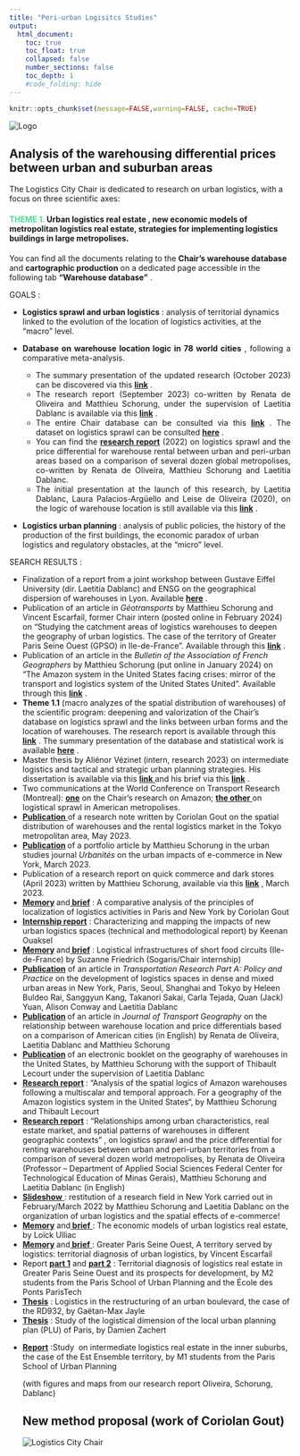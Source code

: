 ```yaml
---
title: "Peri-urban Logisitcs Studies"
output:
  html_document:
    toc: true
    toc_float: true
    collapsed: false
    number_sections: false
    toc_depth: 1
    #code_folding: hide
---
```


```r
knitr::opts_chunk$set(message=FALSE,warning=FALSE, cache=TRUE)
```

::: sidebar-logo
<img src="images/logo.png" alt="Logo"/>
:::

## Analysis of the warehousing differential prices between urban and suburban areas

<font style="vertical-align: inherit;">The Logistics City Chair is dedicated to research on urban logistics, with a focus on three scientific axes:</font></font></em></strong></span>

</h4>

<h4 style="text-align: left">

[<strong><font style="vertical-align: inherit;"><font style="vertical-align: inherit;" class="">THEME 1.</font></font></strong>]{style="color: #4ed98d"}<strong><font style="vertical-align: inherit;"><font style="vertical-align: inherit;" class=""> Urban logistics real estate</font></font></strong><font style="vertical-align: inherit;"><font style="vertical-align: inherit;" class=""> , new economic models of metropolitan logistics real estate, strategies for implementing logistics buildings in large metropolises.</font></font>

</h4>

<p style="text-align: justify">

<font style="vertical-align: inherit;"><font style="vertical-align: inherit;">You can find all the documents relating to the </font></font><strong><font style="vertical-align: inherit;"><font style="vertical-align: inherit;">Chair's warehouse database</font></font></strong><font style="vertical-align: inherit;"><font style="vertical-align: inherit;"> and </font><strong><font style="vertical-align: inherit;">cartographic </font></strong></font><strong><font style="vertical-align: inherit;"><font style="vertical-align: inherit;">production</font></font></strong> <font style="vertical-align: inherit;"><font style="vertical-align: inherit;"> on a dedicated page accessible in the following tab </font><strong><font style="vertical-align: inherit;">"Warehouse database"</font></strong><font style="vertical-align: inherit;"> .</font></font><strong><font style="vertical-align: inherit;"></font></strong><font style="vertical-align: inherit;"></font><strong><font style="vertical-align: inherit;"></font></strong><font style="vertical-align: inherit;"></font>

</p>

<p style="text-align: left">

<font style="vertical-align: inherit;"><font style="vertical-align: inherit;">GOALS :</font></font>

</p>

<ul style="text-align: justify">

<li style="text-align: left">

<strong><font style="vertical-align: inherit;"><font style="vertical-align: inherit;">Logistics sprawl and urban logistics</font></font></strong><font style="vertical-align: inherit;"><font style="vertical-align: inherit;"> : analysis of territorial dynamics linked to the evolution of the location of logistics activities, at the “macro” level.</font></font>

</li>

<li>

<strong><font style="vertical-align: inherit;"><font style="vertical-align: inherit;">Database on warehouse location logic in 78 world cities</font></font></strong><font style="vertical-align: inherit;"><font style="vertical-align: inherit;"> , following a comparative meta-analysis. </font></font>

<ul style="text-align: justify">

<li><font style="vertical-align: inherit;"><font style="vertical-align: inherit;">The summary presentation of the updated research (October 2023) can be discovered via this </font></font><strong><a href="https://www.lvmt.fr/wp-content/uploads/2019/10/Dablanc-Schorung-De-Oliveira-Palacios-Arguello-De-Oliveira-Presentation-synthetique-update-2024.pdf"><font style="vertical-align: inherit;"><font style="vertical-align: inherit;">link</font></font></a></strong><font style="vertical-align: inherit;"><font style="vertical-align: inherit;"> .</font></font></li>

<li><font style="vertical-align: inherit;"><font style="vertical-align: inherit;">The research report (September 2023) co-written by Renata de Oliveira and Matthieu Schorung, under the supervision of Laetitia Dablanc is available via this </font></font><a href="https://www.lvmt.fr/wp-content/uploads/2019/10/De-Oliveira-et-al-final-report-9-Oct-2023-final-version-1.pdf"><strong><font style="vertical-align: inherit;"><font style="vertical-align: inherit;">link</font></font></strong></a><font style="vertical-align: inherit;"><font style="vertical-align: inherit;"> .</font></font></li>

<li><font style="vertical-align: inherit;"><font style="vertical-align: inherit;">The entire Chair database can be consulted via this </font></font><a href="https://docs.google.com/spreadsheets/d/175FNjg94NO3Tv386Dg77C0xEwAovmOMj/edit?usp=drive_link&amp;ouid=107636382782267213283&amp;rtpof=true&amp;sd=true"><strong><font style="vertical-align: inherit;"><font style="vertical-align: inherit;">link</font></font></strong></a><font style="vertical-align: inherit;"><font style="vertical-align: inherit;"> . The dataset on logistics sprawl can be consulted </font></font><a href="https://docs.google.com/spreadsheets/d/17fePE7aBjJ7s6LE86IxA4jUhYtELmiTQ/edit?usp=drive_link&amp;ouid=107636382782267213283&amp;rtpof=true&amp;sd=true"><strong><font style="vertical-align: inherit;"><font style="vertical-align: inherit;">here</font></font></strong></a><font style="vertical-align: inherit;"><font style="vertical-align: inherit;"> .</font></font></li>

<li><font style="vertical-align: inherit;"><font style="vertical-align: inherit;">You can find the </font></font><a href="https://halshs.archives-ouvertes.fr/halshs-03369462" target="_blank" rel="noopener"><strong><font style="vertical-align: inherit;"><font style="vertical-align: inherit;">research report</font></font></strong></a><font style="vertical-align: inherit;"><font style="vertical-align: inherit;"> (2022) on logistics sprawl and the price differential for warehouse rental between urban and peri-urban areas based on a comparison of several dozen global metropolises, co-written by Renata de Oliveira, Matthieu Schorung and Laetitia Dablanc.</font></font></li>

<li><font style="vertical-align: inherit;"><font style="vertical-align: inherit;">The initial presentation at the launch of this research, by Laetitia Dablanc, Laura Palacios-Argüello and Leise de Oliveira (2020), on the logic of warehouse location is still available via this </font></font><strong><a href="https://www.lvmt.fr/wp-content/uploads/2022/01/Dablanc-Palacios-Arguello-De-Oliveira-2020.pdf"><font style="vertical-align: inherit;"><font style="vertical-align: inherit;">link</font></font></a></strong><font style="vertical-align: inherit;"><font style="vertical-align: inherit;"> .</font></font></li>

</ul>

</li>

<li style="text-align: left">

<strong><font style="vertical-align: inherit;"><font style="vertical-align: inherit;">Logistics urban planning</font></font></strong><font style="vertical-align: inherit;"><font style="vertical-align: inherit;"> : analysis of public policies, the history of the production of the first buildings, the economic paradox of urban logistics and regulatory obstacles, at the “micro” level.</font></font>

</li>

</ul>

<p><font style="vertical-align: inherit;"><font style="vertical-align: inherit;">SEARCH RESULTS :</font></font></p>

<ul style="list-style-type: disc">

<li><font style="vertical-align: inherit;"><font style="vertical-align: inherit;">Finalization of a report from a joint workshop between Gustave Eiffel University (dir. Laetitia Dablanc) and ENSG on the geographical dispersion of warehouses in Lyon. Available </font></font><a href="https://www.lvmt.fr/wp-content/uploads/2019/10/rapport_DABLANC_-_COLLIARD_HILLAIRET_DIZIER_compressed.pdf"><strong><font style="vertical-align: inherit;"><font style="vertical-align: inherit;">here</font></font></strong></a><font style="vertical-align: inherit;"><font style="vertical-align: inherit;"> .</font></font></li>

<li><font style="vertical-align: inherit;"><font style="vertical-align: inherit;">Publication of an article in </font></font><em><font style="vertical-align: inherit;"><font style="vertical-align: inherit;">Géotransports</font></font></em><font style="vertical-align: inherit;"><font style="vertical-align: inherit;"> by Matthieu Schorung and Vincent Escarfail, former Chair intern (posted online in February 2024) on “Studying the catchment areas of logistics warehouses to deepen the geography of urban logistics. The case of the territory of Greater Paris Seine Ouest (GPSO) in Ile-de-France”. Available through this </font></font><a href="https://www.geotransports.fr/num%C3%A9ro-20"><strong><font style="vertical-align: inherit;"><font style="vertical-align: inherit;">link</font></font></strong></a><font style="vertical-align: inherit;"><font style="vertical-align: inherit;"> .</font></font></li>

<li><font style="vertical-align: inherit;"><font style="vertical-align: inherit;">Publication of an article in the </font></font><em><font style="vertical-align: inherit;"><font style="vertical-align: inherit;">Bulletin of the Association of French Geographers</font></font></em><font style="vertical-align: inherit;"><font style="vertical-align: inherit;"> by Matthieu Schorung (put online in January 2024) on “The Amazon system in the United States facing crises: mirror of the transport and logistics system of the United States United ". Available through this </font></font><strong><a href="https://journals.openedition.org/bagf/11529#quotation"><font style="vertical-align: inherit;"><font style="vertical-align: inherit;">link</font></font></a></strong><font style="vertical-align: inherit;"><font style="vertical-align: inherit;"> .</font></font></li>

<li><strong><font style="vertical-align: inherit;"><font style="vertical-align: inherit;">Theme 1.1</font></font></strong><font style="vertical-align: inherit;"><font style="vertical-align: inherit;"> (macro analyzes of the spatial distribution of warehouses) of the scientific program: deepening and valorization of the Chair's database on logistics sprawl and the links between urban forms and the location of warehouses. The research report is available through this </font></font><a href="https://www.lvmt.fr/wp-content/uploads/2019/10/De-Oliveira-et-al-final-report-9-Oct-2023-final-version-1.pdf"><strong><font style="vertical-align: inherit;"><font style="vertical-align: inherit;">link</font></font></strong></a><font style="vertical-align: inherit;"><font style="vertical-align: inherit;"> . The summary presentation of the database and statistical work is available </font></font><a href="https://www.lvmt.fr/wp-content/uploads/2019/10/Dablanc-Schorung-De-Oliveira-Palacios-Arguello-De-Oliveira-Yaghi-October-2023.pdf"><strong><font style="vertical-align: inherit;"><font style="vertical-align: inherit;">here</font></font></strong></a><font style="vertical-align: inherit;"><font style="vertical-align: inherit;"> .</font></font></li>

<li><font style="vertical-align: inherit;"><font style="vertical-align: inherit;">Master thesis by Aliénor Vézinet (intern, research 2023) on intermediate logistics and tactical and strategic urban planning strategies. His dissertation is available via this </font></font><a href="https://www.lvmt.fr/wp-content/uploads/2019/10/MEMOIRE-ALIENOR-VEZINET-DELCOUR.pdf"><strong><font style="vertical-align: inherit;"><font style="vertical-align: inherit;">link</font></font></strong> </a><font style="vertical-align: inherit;"><font style="vertical-align: inherit;"> and his brief via this </font></font><a href="https://www.lvmt.fr/wp-content/uploads/2019/10/Brief-Vezinet-vf-FR.pdf"><strong><font style="vertical-align: inherit;"><font style="vertical-align: inherit;">link</font></font></strong></a><font style="vertical-align: inherit;"><font style="vertical-align: inherit;"> .</font></font></li>

<li><font style="vertical-align: inherit;"><font style="vertical-align: inherit;">Two communications at the World Conference on Transport Research (Montreal): </font></font><a href="https://www.lvmt.fr/wp-content/uploads/2019/10/WCTR_Schorung_Dablanc_Lecourt_-presentation.pdf"><strong><font style="vertical-align: inherit;"><font style="vertical-align: inherit;">one</font></font></strong></a><font style="vertical-align: inherit;"><font style="vertical-align: inherit;"> on the Chair's research on Amazon; </font></font><a href="https://www.lvmt.fr/wp-content/uploads/2019/10/WCTR_Schorung_Lecourt_presentation.pdf"><strong><font style="vertical-align: inherit;"><font style="vertical-align: inherit;">the other</font></font></strong> </a><font style="vertical-align: inherit;"><font style="vertical-align: inherit;"> on logistical sprawl in American metropolises.</font></font></li>

<li><a href="https://www.lvmt.fr/wp-content/uploads/2019/10/Note-de-recherche-Coriolan-Gout-Tokyo_VF.pdf"><strong><font style="vertical-align: inherit;"><font style="vertical-align: inherit;">Publication</font></font></strong> </a><font style="vertical-align: inherit;"><font style="vertical-align: inherit;"> of a research note written by Coriolan Gout on the spatial distribution of warehouses and the rental logistics market in the Tokyo metropolitan area, May 2023.</font></font></li>

<li><strong><a href="https://www.revue-urbanites.fr/vu-schorung/"><font style="vertical-align: inherit;"><font style="vertical-align: inherit;">Publication</font></font></a> </strong><font style="vertical-align: inherit;"><font style="vertical-align: inherit;"> of a portfolio article by Matthieu Schorung in the urban studies journal</font></font><em><font style="vertical-align: inherit;"><font style="vertical-align: inherit;"> Urbanités</font></font></em><font style="vertical-align: inherit;"><font style="vertical-align: inherit;"> on the urban impacts of e-commerce in New York, March 2023.</font></font></li>

<li><font style="vertical-align: inherit;"><font style="vertical-align: inherit;">Publication of a research report on quick commerce and dark stores (April 2023) written by Matthieu Schorung, available via this </font></font><a href="https://www.lvmt.fr/wp-content/uploads/2019/10/Research-report-Quick-commerce-Schorung-mars-23-EN.pdf"><strong><font style="vertical-align: inherit;"><font style="vertical-align: inherit;">link</font></font></strong></a><font style="vertical-align: inherit;"><font style="vertical-align: inherit;"> , March 2023.</font></font></li>

<li><strong><a href="https://www.lvmt.fr/wp-content/uploads/2019/10/Memoire-VF-C.GOUT_compressed.pdf"><font style="vertical-align: inherit;"><font style="vertical-align: inherit;">Memory</font></font></a> </strong><font style="vertical-align: inherit;"><font style="vertical-align: inherit;"> and</font></font><strong><a href="https://www.lvmt.fr/wp-content/uploads/2019/10/Brief-mémoire-Coriolan-Gout-VF.pdf"><font style="vertical-align: inherit;"><font style="vertical-align: inherit;"> brief</font></font></a></strong><font style="vertical-align: inherit;"><font style="vertical-align: inherit;"> : A comparative analysis of the principles of localization of logistics activities in Paris and New York by Coriolan Gout</font></font></li>

<li><a href="https://www.lvmt.fr/wp-content/uploads/2019/10/Rapport-de-Stage-Keenan-Ouaksel_compressed.pdf"><strong><font style="vertical-align: inherit;"><font style="vertical-align: inherit;">Internship report</font></font></strong></a><font style="vertical-align: inherit;"><font style="vertical-align: inherit;"> : Characterizing and mapping the impacts of new urban logistics spaces (technical and methodological report) by Keenan Ouaksel</font></font></li>

<li><strong><a href="https://www.lvmt.fr/wp-content/uploads/2019/10/Memoire-VF-S.Friedrich.pdf"><font style="vertical-align: inherit;"><font style="vertical-align: inherit;">Memory</font></font></a> </strong><font style="vertical-align: inherit;"><font style="vertical-align: inherit;"> and</font></font><strong><a href="https://www.lvmt.fr/wp-content/uploads/2019/10/Brief-Suzanne-Friedrich-VF.pdf"><font style="vertical-align: inherit;"><font style="vertical-align: inherit;"> brief</font></font></a></strong><font style="vertical-align: inherit;"><font style="vertical-align: inherit;"> : Logistical infrastructures of short food circuits (Ile-de-France) by Suzanne Friedrich (Sogaris/Chair internship)</font></font></li>

<li><a href="https://doi.org/10.1016/j.tra.2022.10.007" target="_blank" rel="noopener"><strong><font style="vertical-align: inherit;"><font style="vertical-align: inherit;">Publication</font></font></strong></a><font style="vertical-align: inherit;"><font style="vertical-align: inherit;"> of an article in</font></font><em><font style="vertical-align: inherit;"><font style="vertical-align: inherit;"> Transportation Research Part A: Policy and Practice</font></font></em><font style="vertical-align: inherit;"><font style="vertical-align: inherit;"> on the development of logistics spaces in dense and mixed urban areas in New York, Paris, Seoul, Shanghai and Tokyo by Heleen Buldeo Rai, Sanggyun Kang, Takanori Sakai, Carla Tejada, Quan (Jack) Yuan, Alison Conway and Laetitia Dablanc</font></font></li>

<li><strong><a href="https://www.lvmt.fr/wp-content/uploads/2019/10/1-s2.0-S0966692322001739-main-3_compressed.pdf"><font style="vertical-align: inherit;"><font style="vertical-align: inherit;">Publication</font></font></a> </strong><font style="vertical-align: inherit;"><font style="vertical-align: inherit;"> of an article in</font></font><em><font style="vertical-align: inherit;"><font style="vertical-align: inherit;"> Journal of Transport Geography</font></font></em><font style="vertical-align: inherit;"><font style="vertical-align: inherit;"> on the relationship between warehouse location and price differentials based on a comparison of American cities (in English) by Renata de Oliveira, Laetitia Dablanc and Matthieu Schorung</font></font></li>

<li><strong><a href="https://drive.google.com/file/d/18pLAegEpFKSf5SkXpIzdpPXelwAa0JQU/view?usp=sharing"><font style="vertical-align: inherit;"><font style="vertical-align: inherit;" class="">Publication</font></font></a> </strong><font style="vertical-align: inherit;"><font style="vertical-align: inherit;" class=""> of an electronic booklet on the geography of warehouses in the United States, by Matthieu Schorung with the support of Thibault Lecourt under the supervision of Laetitia Dablanc</font></font></li>

<li><strong><a href="https://www.lvmt.fr/wp-content/uploads/2021/12/Rapport-de-recherche_Amazon_Matthieu_Schorung_compressed.pdf" target="_blank" rel="noopener"><font style="vertical-align: inherit;"><font style="vertical-align: inherit;">Research report</font></font></a> </strong><font style="vertical-align: inherit;"><font style="vertical-align: inherit;"> : “Analysis of the spatial logics of Amazon warehouses following a multiscalar and temporal approach. For a geography of the Amazon logistics system in the United States</font></font><font style="vertical-align: inherit;"><font style="vertical-align: inherit;">[", by Matthieu Schorung and Thibault Lecourt</font></font>]{.fontstyle0}</li>

<li><a href="https://halshs.archives-ouvertes.fr/halshs-03369462" target="_blank" rel="noopener"><strong><font style="vertical-align: inherit;"><font style="vertical-align: inherit;">Research report</font></font></strong></a><font style="vertical-align: inherit;"><font style="vertical-align: inherit;"> : “Relationships among urban characteristics, real estate market, and spatial patterns of warehouses in different geographic contexts</font></font><font style="vertical-align: inherit;"><font style="vertical-align: inherit;">[”</font></font>]{.fontstyle0}<font style="vertical-align: inherit;"><font style="vertical-align: inherit;"> , on logistics sprawl and the price differential for renting warehouses between urban and peri-urban territories from a comparison of several dozen world metropolises, by Renata de Oliveira (Professor – Department of Applied Social Sciences Federal Center for Technological Education of Minas Gerais), Matthieu Schorung and Laetitia Dablanc (in English)</font></font></li>

<li><a href="https://www.lvmt.fr/wp-content/uploads/2019/10/Soiree-diapos-avec-Laetitia-et-Matthieu-VF_compressed.pdf"><strong><font style="vertical-align: inherit;"><font style="vertical-align: inherit;">Slideshow</font></font></strong> </a><font style="vertical-align: inherit;"><font style="vertical-align: inherit;"> : restitution of a research field in New York carried out in February/March 2022 by Matthieu Schorung and Laetitia Dablanc on the organization of urban logistics and the spatial effects of e-commerce!</font></font></li>

<li><a href="https://www.lvmt.fr/wp-content/uploads/2021/10/2021-Memoire-Loick-Ulliac.pdf" target="_blank" rel="noopener"><strong><font style="vertical-align: inherit;"><font style="vertical-align: inherit;">Memory</font></font></strong></a><font style="vertical-align: inherit;"><font style="vertical-align: inherit;"> and</font></font><a href="https://www.lvmt.fr/wp-content/uploads/2019/10/2021-Brief-Loick-Ulliac.pdf" target="_blank" rel="noopener"><strong><font style="vertical-align: inherit;"><font style="vertical-align: inherit;"> brief</font></font></strong> </a><font style="vertical-align: inherit;"><font style="vertical-align: inherit;"> : The economic models of urban logistics real estate, by Loïck Ulliac</font></font></li>

<li><strong><a href="https://www.lvmt.fr/wp-content/uploads/2021/10/2021-Memoire-Vincent-Escarfail.pdf" target="_blank" rel="noopener"><font style="vertical-align: inherit;"><font style="vertical-align: inherit;">Memory</font></font></a> </strong><font style="vertical-align: inherit;"><font style="vertical-align: inherit;"> and</font></font><a href="https://www.lvmt.fr/wp-content/uploads/2019/10/2021-Brief-Vincent-Escarfail.pdf" target="_blank" rel="noopener"><strong><font style="vertical-align: inherit;"><font style="vertical-align: inherit;"> brief</font></font></strong> </a><font style="vertical-align: inherit;"><font style="vertical-align: inherit;"> : Greater Paris Seine Ouest, A territory served by logistics: territorial diagnosis of urban logistics, by Vincent Escarfail</font></font></li>

<li><font style="vertical-align: inherit;"><font style="vertical-align: inherit;">Report </font></font><a href="https://www.lvmt.fr/wp-content/uploads/2021/06/Rapport_Atelier-GPSO_2021-1-24.pdf" target="_blank" rel="noopener"><strong><font style="vertical-align: inherit;"><font style="vertical-align: inherit;">part 1</font></font></strong></a><font style="vertical-align: inherit;"><font style="vertical-align: inherit;"> and </font></font><a href="https://www.lvmt.fr/wp-content/uploads/2021/06/Rapport_Atelier-GPSO_2021-25-44.pdf" target="_blank" rel="noopener"><strong><font style="vertical-align: inherit;"><font style="vertical-align: inherit;">part 2</font></font></strong></a><font style="vertical-align: inherit;"><font style="vertical-align: inherit;"> : Territorial diagnosis of logistics real estate in Greater Paris Seine Ouest and its prospects for development, </font></font><font style="vertical-align: inherit;"><font style="vertical-align: inherit;">[by M2 students from the Paris School of Urban Planning and the École des Ponts ParisTech </font></font>]{.css-901oao .css-16my406 .r-1qd0xha .r-ad9z0x .r-bcqeeo .r-qvutc0}</li>

<li><a href="https://www.lvmt.fr/wp-content/uploads/2020/11/JAYLE-m%C3%A9moire-version-chaire.pdf" target="_blank" rel="noopener"><strong><font style="vertical-align: inherit;"><font style="vertical-align: inherit;">Thesis</font></font></strong></a><font style="vertical-align: inherit;"><font style="vertical-align: inherit;"> : Logistics in the restructuring of an urban boulevard, the case of the RD932, by Gaëtan-Max Jayle</font></font></li>

<li><a href="https://www.lvmt.fr/wp-content/uploads/2020/06/Memoire_ZACHERT_PLU_Version-chaire.pdf" target="_blank" rel="noopener"><strong><font style="vertical-align: inherit;"><font style="vertical-align: inherit;">Thesis</font></font></strong></a><font style="vertical-align: inherit;"><font style="vertical-align: inherit;"> :</font></font><font style="vertical-align: inherit;"><font style="vertical-align: inherit;">[ Study of the logistical dimension of the local urban planning plan (PLU) of Paris, by Damien Zachert</font></font>]{.css-901oao .css-16my406 .r-1qd0xha .r-ad9z0x .r-bcqeeo .r-qvutc0}</li>

<li>

<a href="https://www.lvmt.fr/wp-content/uploads/2020/02/atelier-eup.pdf" target="_blank" rel="noopener"><strong><font style="vertical-align: inherit;"><font style="vertical-align: inherit;">Report</font></font></strong></a><font style="vertical-align: inherit;"><font style="vertical-align: inherit;"> :</font></font><font style="vertical-align: inherit;"><font style="vertical-align: inherit;">[Study </font></font>]{.css-901oao .css-16my406 .r-1qd0xha .r-ad9z0x .r-bcqeeo .r-qvutc0}<span class="css-901oao css-16my406 r-1qd0xha r-ad9z0x r-bcqeeo r-qvutc0"><font style="vertical-align: inherit;"><font style="vertical-align: inherit;"> on intermediate logistics real estate in the inner suburbs, the case of the Est Ensemble territory, by M1 students from the Paris School of Urban Planning</font>

(with figures and maps from our research report Oliveira, Schorung, Dablanc)

## New method proposal (work of Coriolan Gout)

::: bottom-banner
<img src="images/bottom-banner.png" alt="Logistics City Chair"/>
:::
